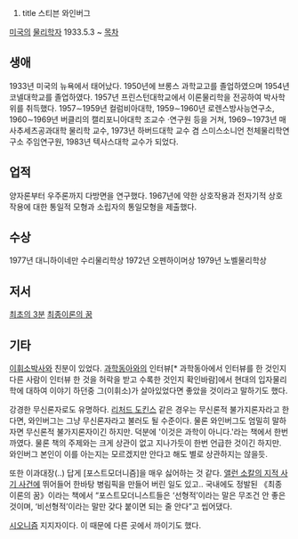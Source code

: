 #title 스티븐 와인버그
[[미국]]의 [[물리학자]]
1933.5.3 ~
[[목차]]
== 생애 ==
1933년 미국의 뉴욕에서 태어났다. 1950년에 브롱스 과학교고를 졸업하였으며 1954년 코넬대학교를 졸업하였다. 1957년 프린스턴대학교에서 이론물리학을 전공하여 박사학위를 취득했다. 1957∼1959년 컬럼비아대학, 1959∼1960년 로렌스방사능연구소, 1960∼1969년 버클리의 캘리포니아대학 조교수 ·연구원 등을 거쳐, 1969∼1973년 매사추세츠공과대학 물리학 교수, 1973년 하버드대학 교수 겸 스미스소니언 천체물리학연구소 주임연구원, 1983년 텍사스대학 교수가 되었다.

== 업적 ==
양자론부터 우주론까지 다방면을 연구했다. 1967년에 약한 상호작용과 전자기적 상호작용에 대한 통일적 모형과 소립자의 통일모형을 제출했다.

== 수상 ==
1977년 대니하이네만 수리물리학상
1972년 오펜하이머상
1979년 노벨물리학상

== 저서 ==
[[최초의 3분]]
[[최종이론의 꿈]]


== 기타 ==
[[이휘소]]박사와 친분이 있었다. [[과학동아]]와의 인터뷰[* 과학동아에서 인터뷰를 한 것인지 다른 사람이 인터뷰 한 것을 허락을 받고 수록한 것인지 확인바람]에서 현대의 입자물리학에 대하여 이야기 하던중 그(이휘소)가 살아있었다면 좋았을 것이라고 말하기도 했다.

강경한 무신론자로도 유명하다. [[리처드 도킨스]] 같은 경우는 무신론적 불가지론자라고 한다면, 와인버그는 그냥 무신론자라고 불러도 될 수준이다. 물론 와인버그도 엄밀히 말하자면 무신론적 불가지론자이긴 하지만. 덕분에 '이것은 과학이 아니다.'라는 책에서 한번 까였다. 물론 책의 주제와는 크게 상관이 없고 지나가듯이 한번 언급한 것이긴 하지만. 와인버그 본인이 이를 아는지는 모르겠지만 안다고 해도 별로 상관하지는 않을듯.

또한 이과대장(..) 답게 [포스트모더니즘]을 매우 싫어하는 것 같다. [[앨런 소칼의 지적 사기 사건]]에 뛰어들어 한바탕 병림픽을 만들어 버린 일도 있고.. 국내에도 정발된 《최종 이론의 꿈》이라는 책에서 “포스트모더니스트들은 ‘선형적’이라는 말은 무조건 안 좋은 것이며, ‘비선형적’이라는 말만 갖다 붙이면 되는 줄 안다”고 씹어댔다.

[[시오니즘]] 지지자이다. 이 때문에 다른 곳에서 까이기도 했다.
